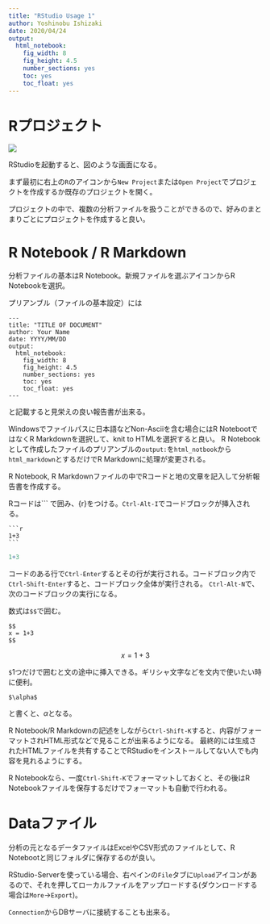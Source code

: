 ```yaml
---
title: "RStudio Usage 1"
author: Yoshinobu Ishizaki
date: 2020/04/24
output: 
  html_notebook: 
    fig_width: 8
    fig_height: 4.5
    number_sections: yes
    toc: yes
    toc_float: yes
---
```



# Rプロジェクト

![](rstudio-server.png)

RStudioを起動すると、図のような画面になる。

まず最初に右上の`R`のアイコンから`New Project`または`Open Project`でプロジェクトを作成するか既存のプロジェクトを開く。

プロジェクトの中で、複数の分析ファイルを扱うことができるので、好みのまとまりごとにプロジェクトを作成すると良い。

# R Notebook / R Markdown

分析ファイルの基本はR Notebook。新規ファイルを選ぶアイコンからR Notebookを選択。

プリアンブル（ファイルの基本設定）には

```
---
title: "TITLE OF DOCUMENT"
author: Your Name
date: YYYY/MM/DD
output: 
  html_notebook: 
    fig_width: 8
    fig_height: 4.5
    number_sections: yes
    toc: yes
    toc_float: yes
---
```

と記載すると見栄えの良い報告書が出来る。

Windowsでファイルパスに日本語などNon-Asciiを含む場合にはR NotebootではなくR Markdownを選択して、knit to HTMLを選択すると良い。
R Notebookとして作成したファイルのプリアンブルの`output:`を`html_notbook`から`html_markdown`とするだけでR Markdownに処理が変更される。

R Notebook, R Markdownファイルの中でRコードと地の文章を記入して分析報告書を作成する。

Rコードは\`\`\` で囲み、{r}をつける。`Ctrl-Alt-I`でコードブロックが挿入される。
````
```r
1+3 
```
````

```r
1+3 
```

コードのある行で`Ctrl-Enter`するとその行が実行される。コードブロック内で`Ctrl-Shift-Enter`すると、コードブロック全体が実行される。
`Ctrl-Alt-N`で、次のコードブロックの実行になる。

数式は`$$`で囲む。

```
$$
x = 1+3
$$
```

$$
x = 1+3
$$

`$`1つだけで囲むと文の途中に挿入できる。ギリシャ文字などを文内で使いたい時に便利。

```
$\alpha$
```
と書くと、$\alpha$となる。

R Notebook/R Markdownの記述をしながら`Ctrl-Shift-K`すると、内容がフォーマットされHTML形式などで見ることが出来るようになる。
最終的には生成されたHTMLファイルを共有することでRStudioをインストールしてない人でも内容を見れるようにする。

R Notebookなら、一度`Ctrl-Shift-K`でフォーマットしておくと、その後はR Notebookファイルを保存するだけでフォーマットも自動で行われる。


# Dataファイル

分析の元となるデータファイルはExcelやCSV形式のファイルとして、R Notebootと同じフォルダに保存するのが良い。

RStudio-Serverを使っている場合、右ペインの`File`タブに`Upload`アイコンがあるので、それを押してローカルファイルをアップロードする(ダウンロードする場合は`More`→`Export`)。

`Connection`からDBサーバに接続することも出来る。

